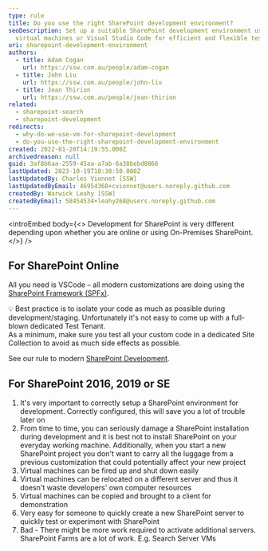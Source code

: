 ```yaml
---
type: rule
title: Do you use the right SharePoint development environment?
seoDescription: Set up a suitable SharePoint development environment using
  virtual machines or Visual Studio Code for efficient and flexible testing.
uri: sharepoint-development-environment
authors:
  - title: Adam Cogan
    url: https://ssw.com.au/people/adam-cogan
  - title: John Liu
    url: https://ssw.com.au/people/john-liu
  - title: Jean Thirion
    url: https://ssw.com.au/people/jean-thirion
related:
  - sharepoint-search
  - sharepoint-development
redirects:
  - why-do-we-use-vm-for-sharepoint-development
  - do-you-use-the-right-sharepoint-development-environment
created: 2022-01-20T14:19:55.000Z
archivedreason: null
guid: 3af8b6aa-2559-45aa-a7ab-6a30bebd0866
lastUpdated: 2023-10-19T18:30:50.000Z
lastUpdatedBy: Charles Vionnet [SSW]
lastUpdatedByEmail: 46954368+cvionnet@users.noreply.github.com
createdBy: Warwick Leahy [SSW]
createdByEmail: 58454534+leahy268@users.noreply.github.com
---
```


<introEmbed
  body={<>
Development for SharePoint is very different depending upon whether you are online or using On-Premises SharePoint.
  </>}
/>
## For SharePoint Online

All you need is VSCode – all modern customizations are doing using the [SharePoint Framework (SPFx)](https://docs.microsoft.com/en-us/sharepoint/dev/spfx/sharepoint-framework-overview?WT.mc_id=M365-MVP-33518).

💡 Best practice is to isolate your code as much as possible during development/staging. Unfortunately it's not easy to come up with a full-blown dedicated Test Tenant.\
As a minimum, make sure you test all your custom code in a dedicated Site Collection to avoid as much side effects as possible.

See our rule to modern [SharePoint Development](https://www.ssw.com.au/rules/sharepoint-development).

## For SharePoint 2016, 2019 or SE

1. It's very important to correctly setup a SharePoint environment for development. Correctly configured, this will save you a lot of trouble later on
2. From time to time, you can seriously damage a SharePoint installation during development and it is best not to install SharePoint on your everyday working machine. Additionally, when you start a new SharePoint project you don't want to carry all the luggage from a previous customization that could potentially affect your new project
3. Virtual machines can be fired up and shut down easily
4. Virtual machines can be relocated on a different server and thus it doesn't waste developers' own computer resources
5. Virtual machines can be copied and brought to a client for demonstration
6. Very easy for someone to quickly create a new SharePoint server to quickly test or experiment with SharePoint
7. Bad - There might be more work required to activate additional servers. SharePoint Farms are a lot of work. E.g. Search Server VMs
